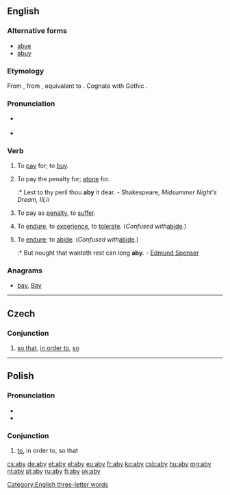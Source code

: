 ==English==

===Alternative forms===
* [[abye]]
* [[abuy]]

===Etymology===
From {{etyl|enm}} {{term|abyen|lang=enm}}, from {{etyl|ang|en}} {{term|abycgan|ābycgan|to buy, pay for, buy off, requite, recompense, redeem, perform, execute|lang=ang}}, equivalent to {{prefix|a|buy}}. Cognate with Gothic {{term|𐌿𐍃𐌱𐌿𐌲𐌾𐌰𐌽|tr=usbugjan|lang=got|sc=Goth}}.

===Pronunciation===
* {{IPA|/əˈbaɪ/}}
*: {{rhymes|aɪ}}
* {{audio|pl-aby.ogg|audio}}

===Verb===
{{en-verb|abies|abying|abought}}

# {{transitive|obsolete}} To [[pay]] for; to [[buy]].
# {{transitive|archaic}} To pay the penalty for; [[atone]] for.
#:* Lest to thy peril thou '''aby''' it dear. - Shakespeare, ''Midsummer Night's Dream, III,ii''
# {{transitive|archaic}} To pay as [[penalty]], to [[suffer]].
# {{transitive|archaic}} To [[endure]], to [[experience]], to [[tolerate]].  (''Confused with ''[[abide]]''.'')
# {{intransitive|obsolete}} To [[endure]]; to [[abide]].  (''Confused with ''[[abide]]''.'')
#:* But nought that wanteth rest can long '''aby'''. - [[w:Edmund Spenser|Edmund Spenser]]

===Anagrams===
* [[bay#English|bay]], [[Bay#English|Bay]]


[[Category:English three-letter words]]

----

==Czech==

===Conjunction===
{{infl|cs|conjunction}}

# [[so that]], [[in order to]], [[so]]

----

==Polish==

===Pronunciation===
* {{audio|Pl-aby.ogg|audio}}
* {{IPA|/ˈabɨ/|lang=pl}}

===Conjunction===
{{infl|pl|conjunction}}

# [[to]], in order to, so that

[[cs:aby]]
[[de:aby]]
[[et:aby]]
[[el:aby]]
[[eu:aby]]
[[fr:aby]]
[[ko:aby]]
[[csb:aby]]
[[hu:aby]]
[[mg:aby]]
[[nl:aby]]
[[pl:aby]]
[[ru:aby]]
[[fi:aby]]
[[uk:aby]]